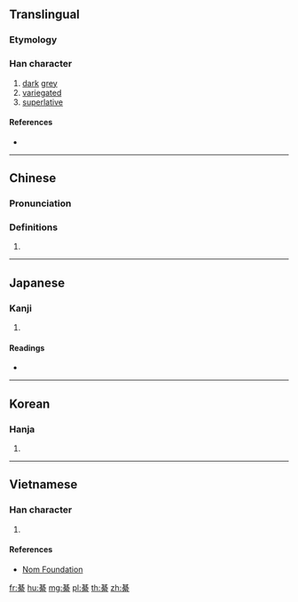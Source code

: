 {{character info/new}}
==Translingual==

===Etymology===
{{Han etym}}
===Han character===
{{Han char|rn=120|rad=糸|as=08|sn=14|four=44900|canj=TCVIF|ids=⿱其糸}}

# [[dark]] [[grey]]
# [[variegated]]
# [[superlative]]

====References====
* {{Han ref|kx=0926.410|dkj=27555|dj=1364.120|hdz=53409.060|uh=7DA6|ud=32166|bh=E375|bd=58229}}

----

==Chinese==
{{zh-forms}}

===Pronunciation===
{{zh-pron
|m=qí
|c=kei4
|mc=y
|oc=y
|ma=
|cat=a
}}

===Definitions===
{{zh-hanzi}}

# {{rfdef|lang=zh}}

----

==Japanese==

===Kanji===
{{ja-kanji|grade=|rs=糸08}}

# {{defn|lang=ja|sort=糸08}}

====Readings====
* {{ja-readings|on=[[き]] (ki), [[ぎ]] (gi)|kun=[[あやぎぬ]] (ayaginu)|nanori=}}

----

==Korean==

===Hanja===
{{ko-hanja|hangeul=기|eumhun=|rv=gi|mr=ki|y=ki}}

# {{defn|lang=ko|sort=糸08}}

----

==Vietnamese==

===Han character===
{{vi-readings|rs=糸08| hanviet = [[cơ]], [[kì]]}}

# {{defn|lang=vi|sort=糸08}}

====References====
*[http://nomfoundation.org/common/nom_details.php?codepoint=7da6 Nom Foundation]

[[fr:綦]]
[[hu:綦]]
[[mg:綦]]
[[pl:綦]]
[[th:綦]]
[[zh:綦]]